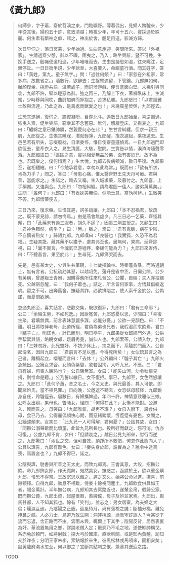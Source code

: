 # 《黃九郎》

> 何師參，字子蕭，齋於苕溪之東，門臨曠野。薄暮偶出，見婦人跨驢來，少年從其後。婦約五十許，意致清越；轉視少年，年可十五六，豐採過於姝麗。何生素有斷袖之癖，睹之，神出於舍，翹足目送，影滅方歸。
>
> 次日早伺之，落日冥蒙，少年始過。生曲意承迎，笑問所來。答以「外祖家」。生請過齋少憩，辭以不暇，固曳之，乃入；略坐興辭，豎不可挽。生挽手送之，殷囑便道相過，少年唯唯而去。生由是凝思如渴，往來眺注，足無停趾。一日日銜半規，少年欻至，大喜要入，命館童行酒。問其姓字，答曰：「黃姓，第九。童子無字。」問：「過往何頻？」曰：「家慈在外祖家，常多病，故數省之。」酒數行，欲辭去；生捉臂遮留，下管鑰。九郎無如何，赬顏復坐，挑燈共語，溫若處子，而詞涉游戲，便含羞面向壁。未幾引與同衾，九郎不許，堅以睡惡為辭。強之再三，乃解上下衣，著褲臥床上。生滅燭，少時移與同枕，曲肘加髀而狎抱之，苦求私暱。九郎怒曰：「以君風雅士故與流連，乃此之為，是禽處而獸愛之也！」未幾晨星熒熒，九郎徑去。
>
> 生恐其遂絕，復伺之，蹀躞凝盼，目穿北斗。過數日九郎始至，喜逆謝過，強曳入齋，促坐笑語，竊幸其不念舊惡。無何，解屨登床，又撫哀之。九郎曰：「纏綿之意已鏤肺膈，然親愛何必在此？」生甘言糾纏，但求一親玉肌，九郎從之。生俟其睡寐，潛就輕簿，九郎醒，攬衣遽起，乘夜遁去。生邑邑若有所失，忘啜廢枕，日漸委悴，惟日使齋童邏偵焉。一日九郎過門即欲徑去，童牽衣入之。見生清臒，大駭，慰問。生實告以情，淚涔涔隨聲零落。九郎細語曰：「區區之意，實以相愛無益於弟，面有害於兄，故不為也。君既樂之，僕何惜焉？」生大悅。九郎去後病頓減，數日平復。九郎果至，遂相繾綣。曰：「今勉承君意，幸勿以此為常。」既而曰：「欲有所求，肯為力乎？」問之，答曰：「母患心痛，惟太醫齊野王先天丹可療。君與善，當能求之。」生諾之，臨去又囑。生入城求藥，及暮付之。九郎喜，上手稱謝。又強與合。九郎曰：「勿相糾纏。請為君圖一佳人，勝弟萬萬矣。」生問：「誰何？」九郎曰：「有表妹美無倫，倘能垂意，當執柯斧。」生微笑不答，九郎懷藥便去。
>
> 三日乃來，復求藥。生恨其遲，詞多誚讓。九郎曰：「本不忍禍君，故疏之。既不蒙見諒，請勿悔焉。」由是燕會無虛夕。凡三日必一乞藥，齊怪其頻，曰：「此藥未有過三服者，胡久不瘥？」因裹三劑並授之。又顧生曰：「君神色黯然，病乎？」曰：「無。」脈之，驚曰：「君有鬼脈，病在少陰，不自慎者殆矣！」歸語九郎。九郎嘆曰：「良醫也！我實狐，久恐不為君福。」生疑其誑，藏其藥不以盡予，慮其弗至也。居無何，果病。延齊診視，曰：「曩不實言，今魂氣已游墟莽，秦緩何能為力？」九郎日來省侍，曰：「不聽吾言，果至於此！」生尋死，九郎痛哭而去。
>
> 先是，邑有某太史，少與生共筆硯，十七歲擢翰林。時秦藩貪暴，而賂通朝士，無有言者。公抗疏劾其惡，以越俎免。藩升是省中丞，日伺公隙。公少有英稱，曾邀叛王青盼，因購得舊所往來札脅公，公懼，自經；夫人亦投繯死。公越宿忽醒，曰：「我何子蕭也。」詰之，所言皆何家事，方悟其借軀返魂。留之不可，出奔舊舍。撫疑其詐，必欲排陷之，使人索千金於公。公偽諾，而憂悶欲絕。
>
> 忽通丸郎至，喜共話言，悲歡交集，既欲復狎，九郎曰：「君有三命耶？」公曰：「余悔生勞，不如死逸。」因訴冤苦，九郎悠憂以思，少間曰：「幸復生聚。君曠無偶，前言表妹慧麗多謀，必能分憂。」公欲一見顏色。曰：「不難。明日將取伴老母，此道所經，君偽為弟也兄者，我假渴而求飲焉，君曰『驢子亡』，則諾也。」計已而別。明日亭午，九郎果從女郎經門外過，公拱手絮絮與語，略睨女郎，娥眉秀曼，誠仙人也。九郎索茶，公請入飲。九郎曰：「三妹勿訝，此兄盟好，不妨少休止。」扶之而下，系驢於門而入。公自起淪茗，因目九郎曰：「君前言不足以盡。今得死所矣！」女似悟其言之為己者，離榻起立，嚶喔而言曰：「去休！」公外顧曰：「驢子其亡！」九郎火急馳出。公擁女求合。女顏色紫變，窘若囚拘，大呼九兄，不應。曰：「君自有婦，何喪人廉恥也？」公自陳無室。女曰：「能矢山河，勿令秋扇見捐，則惟命是聽。」公乃誓以皦日。女不復拒。事已，九郎至，女色然怒讓之。九郎曰：「此何子蕭，昔之名士，今之太史。與兄最善，其人可依。即聞諸妗氏，當不相見罪。」日向晚，公邀遮不聽去，女恐姑母駭怪，九郎銳身自任，跨驢徑去。居數日，有婦攜婢過，年四十許，神情意致雅似三娘。公呼女出窺，果母也。瞥睹女，怪問：「何得在此？」女慚不能對。公邀入，拜而告之。母笑曰：「九郎雅氣，胡再不謀？」女自入廚下，設食供母，食已乃去。公得麗偶頗快心期，而惡緒縈懷，恆蹙蹙有憂色。女問之，公緬述顛末。女笑曰：「此九兄一人可得解，君何憂？」公詰其故，女曰：「聞撫公溺聲歇而比頑童，此皆九兄所長也。投所好而獻之，怨可消，仇亦可復。」公慮九郎不肯，女曰：「但請哀之。」越日公見九郎來，肘行而逆之，九郎驚曰：「兩世之交，但可自效，頂踵所不敢惜，何忽作此態向人？」公具以謀告，九郎有難色。女曰：「妾失身於郎，誰實為之？脫令中途凋喪，焉置妾也？」九郎不得已，諾之。
>
> 公陰與謀，馳書與所善之王太史，而致九郎焉。王會其意，大設，招撫公飲。命九郎飾女郎，作天魔舞，宛然美女。撫惑之，亟請於王，欲以重金購九郎，惟恐不得當。王故沉思以難之。遲之又久。始將公命以進。撫喜，前隙頓釋。自得九郎，動息不相離，侍妾十餘視同塵土。九郎飲食供具如王者，賜金萬計。半年撫公病，九郎知其去冥路近也，遂輦金帛，假歸公家。既而撫公薨，九郎出資，起屋置器，畜婢僕，母子及妗並家焉。九郎出，輿馬甚都，人不知其狐也。餘有「笑判」，並志之：男女居室，為夫婦之大倫；燥濕互通，乃陰陽之正竅。迎風待月，尚有蕩檢之譏；斷袖分桃，難免掩鼻之醜。人必力士，鳥道乃敢生開；洞非桃源，漁篙寧許誤人？今某從下流而忘返，舍正路而不由。雲雨未興，輒爾上下其手；陰陽反背，居然表裏為奸。華池置無用之鄉，謬說老僧入定；蠻洞乃不毛之地，遂使眇帥稱戈。系赤兔於轅門，如將射戟；探大弓於國庫，直欲斬關。或是監內黃鱣，訪知交於昨夜；分明王家朱李，索鉆報於來生。彼黑松林戎馬頓來，固相安矣；設黃龍府潮水忽至，何以御之？宜斷其鉆刺之恨，兼塞其送迎之路。

TODO
